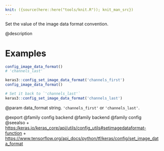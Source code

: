```yaml
---
knit: ({source(here::here("tools/knit.R")); knit_man_src})
---
```

Set the value of the image data format convention.

@description

# Examples
```r
config_image_data_format()
# 'channels_last'
```

```r
keras3::config_set_image_data_format('channels_first')
config_image_data_format()
```

```r
# Set it back to `'channels_last'`
keras3::config_set_image_data_format('channels_last')
```

@param data_format
string. `'channels_first'` or `'channels_last'`.

@export
@family config backend
@family backend
@family config
@seealso
+ <https:/keras.io/keras_core/api/utils/config_utils#setimagedataformat-function>
+ <https://www.tensorflow.org/api_docs/python/tf/keras/config/set_image_data_format>
